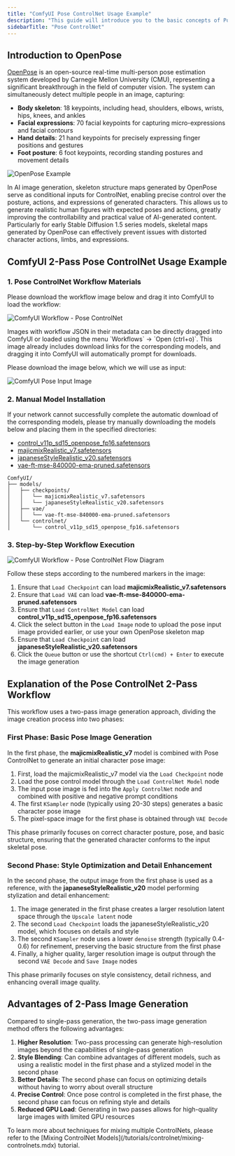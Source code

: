 ```yaml
---
title: "ComfyUI Pose ControlNet Usage Example"
description: "This guide will introduce you to the basic concepts of Pose ControlNet, and demonstrate how to generate large-sized images in ComfyUI using a two-pass generation approach"
sidebarTitle: "Pose ControlNet"
---
```


## Introduction to OpenPose

[OpenPose](https://github.com/CMU-Perceptual-Computing-Lab/openpose) is an open-source real-time multi-person pose estimation system developed by Carnegie Mellon University (CMU), representing a significant breakthrough in the field of computer vision. The system can simultaneously detect multiple people in an image, capturing:

- **Body skeleton**: 18 keypoints, including head, shoulders, elbows, wrists, hips, knees, and ankles
- **Facial expressions**: 70 facial keypoints for capturing micro-expressions and facial contours
- **Hand details**: 21 hand keypoints for precisely expressing finger positions and gestures
- **Foot posture**: 6 foot keypoints, recording standing postures and movement details

![OpenPose Example](/images/tutorial/controlnet/openpose_example.jpg)

In AI image generation, skeleton structure maps generated by OpenPose serve as conditional inputs for ControlNet, enabling precise control over the posture, actions, and expressions of generated characters. This allows us to generate realistic human figures with expected poses and actions, greatly improving the controllability and practical value of AI-generated content.
Particularly for early Stable Diffusion 1.5 series models, skeletal maps generated by OpenPose can effectively prevent issues with distorted character actions, limbs, and expressions.

## ComfyUI 2-Pass Pose ControlNet Usage Example

### 1. Pose ControlNet Workflow Materials

Please download the workflow image below and drag it into ComfyUI to load the workflow:

![ComfyUI Workflow - Pose ControlNet](https://raw.githubusercontent.com/Comfy-Org/example_workflows/main/controlnet/pose_controlnet_2_pass.png)

<Tip>
Images with workflow JSON in their metadata can be directly dragged into ComfyUI or loaded using the menu `Workflows` -> `Open (ctrl+o)`.
This image already includes download links for the corresponding models, and dragging it into ComfyUI will automatically prompt for downloads.
</Tip>

Please download the image below, which we will use as input:

![ComfyUI Pose Input Image](https://raw.githubusercontent.com/Comfy-Org/example_workflows/main/controlnet/pose_controlnet_2_pass_input.png)

### 2. Manual Model Installation

<Note>
If your network cannot successfully complete the automatic download of the corresponding models, please try manually downloading the models below and placing them in the specified directories:
</Note>

- [control_v11p_sd15_openpose_fp16.safetensors](https://huggingface.co/comfyanonymous/ControlNet-v1-1_fp16_safetensors/resolve/main/control_v11p_sd15_openpose_fp16.safetensors?download=true)
- [majicmixRealistic_v7.safetensors](https://civitai.com/api/download/models/176425?type=Model&format=SafeTensor&size=pruned&fp=fp16)
- [japaneseStyleRealistic_v20.safetensors](https://civitai.com/api/download/models/85426?type=Model&format=SafeTensor&size=pruned&fp=fp16)
- [vae-ft-mse-840000-ema-pruned.safetensors](https://huggingface.co/stabilityai/sd-vae-ft-mse-original/resolve/main/vae-ft-mse-840000-ema-pruned.safetensors?download=true)

```
ComfyUI/
├── models/
│   ├── checkpoints/
│   │   └── majicmixRealistic_v7.safetensors
│   │   └── japaneseStyleRealistic_v20.safetensors
│   ├── vae/
│   │   └── vae-ft-mse-840000-ema-pruned.safetensors
│   └── controlnet/
│       └── control_v11p_sd15_openpose_fp16.safetensors
```

### 3. Step-by-Step Workflow Execution

![ComfyUI Workflow - Pose ControlNet Flow Diagram](/images/tutorial/controlnet/flow_diagram_pose_controlnet_2_pass.jpg)

Follow these steps according to the numbered markers in the image:

1. Ensure that `Load Checkpoint` can load **majicmixRealistic_v7.safetensors**
2. Ensure that `Load VAE` can load **vae-ft-mse-840000-ema-pruned.safetensors**
3. Ensure that `Load ControlNet Model` can load **control_v11p_sd15_openpose_fp16.safetensors**
4. Click the select button in the `Load Image` node to upload the pose input image provided earlier, or use your own OpenPose skeleton map
5. Ensure that `Load Checkpoint` can load **japaneseStyleRealistic_v20.safetensors**
6. Click the `Queue` button or use the shortcut `Ctrl(cmd) + Enter` to execute the image generation

## Explanation of the Pose ControlNet 2-Pass Workflow

This workflow uses a two-pass image generation approach, dividing the image creation process into two phases:

### First Phase: Basic Pose Image Generation

In the first phase, the **majicmixRealistic_v7** model is combined with Pose ControlNet to generate an initial character pose image:

1. First, load the majicmixRealistic_v7 model via the `Load Checkpoint` node
2. Load the pose control model through the `Load ControlNet Model` node
3. The input pose image is fed into the `Apply ControlNet` node and combined with positive and negative prompt conditions
4. The first `KSampler` node (typically using 20-30 steps) generates a basic character pose image
5. The pixel-space image for the first phase is obtained through `VAE Decode`

This phase primarily focuses on correct character posture, pose, and basic structure, ensuring that the generated character conforms to the input skeletal pose.

### Second Phase: Style Optimization and Detail Enhancement

In the second phase, the output image from the first phase is used as a reference, with the **japaneseStyleRealistic_v20** model performing stylization and detail enhancement:

1. The image generated in the first phase creates a larger resolution latent space through the `Upscale latent` node
2. The second `Load Checkpoint` loads the japaneseStyleRealistic_v20 model, which focuses on details and style
3. The second `KSampler` node uses a lower `denoise` strength (typically 0.4-0.6) for refinement, preserving the basic structure from the first phase
4. Finally, a higher quality, larger resolution image is output through the second `VAE Decode` and `Save Image` nodes

This phase primarily focuses on style consistency, detail richness, and enhancing overall image quality.

## Advantages of 2-Pass Image Generation

Compared to single-pass generation, the two-pass image generation method offers the following advantages:

1. **Higher Resolution**: Two-pass processing can generate high-resolution images beyond the capabilities of single-pass generation
2. **Style Blending**: Can combine advantages of different models, such as using a realistic model in the first phase and a stylized model in the second phase
3. **Better Details**: The second phase can focus on optimizing details without having to worry about overall structure
4. **Precise Control**: Once pose control is completed in the first phase, the second phase can focus on refining style and details
5. **Reduced GPU Load**: Generating in two passes allows for high-quality large images with limited GPU resources

<Tip>
To learn more about techniques for mixing multiple ControlNets, please refer to the [Mixing ControlNet Models](/tutorials/controlnet/mixing-controlnets.mdx) tutorial.
</Tip>
